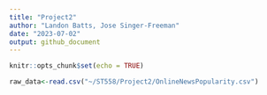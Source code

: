 ```yaml
---
title: "Project2"
author: "Landon Batts, Jose Singer-Freeman"
date: "2023-07-02"
output: github_document
---
```


```r
knitr::opts_chunk$set(echo = TRUE)
```

```r
raw_data<-read.csv("~/ST558/Project2/OnlineNewsPopularity.csv")
```

